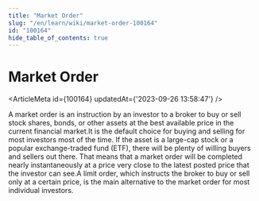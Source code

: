 ```yaml
---
title: "Market Order"
slug: "/en/learn/wiki/market-order-100164"
id: "100164"
hide_table_of_contents: true
---
```



# Market Order

<ArticleMeta id={100164} updatedAt={'2023-09-26 13:58:47'} />
<div className='border-solid border-b border-t-0 my-4 border-[var(--ifm-color-gray-300)]' />

A market order is an instruction by an investor to a broker to buy or sell stock shares, bonds, or other assets at the best available price in the current financial market.It is the default choice for buying and selling for most investors most of the time. If the asset is a large-cap stock or a popular exchange-traded fund (ETF), there will be plenty of willing buyers and sellers out there. That means that a market order will be completed nearly instantaneously at a price very close to the latest posted price that the investor can see.A limit order, which instructs the broker to buy or sell only at a certain price, is the main alternative to the market order for most individual investors.
